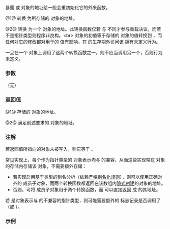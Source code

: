 {{cpp/memory/out_ptr_t/title|operator Pointer*|operator void**}}
{{cpp/memory/out_ptr_t/navbar}}
{{dcl begin}}
{{dcl | num=1 | since=c++23 |
operator Pointer*() const noexcept;
}}
{{dcl | num=2 | since=c++23 |
operator void**() const noexcept;
}}
{{dcl end}}

暴露 {{tt|Pointer}} 或 {{c|void*}} 对象的地址给一般会重初始化它的外来函数。

@1@ 转换 {{c|*this}} 为所存储的 {{tt|Pointer}} 对象的地址。

@2@ 转换 {{c|*this}} 为一个 {{c|void*}} 对象的地址。此转换函数仅若 {{tt|Pointer}} 与 {{c|void*}} 不同才参与重载决议，而若 {{tt|Pointer}} 不是指针类型则程序非良构。&lt;br&gt;{{c|void*}} 对象的初值等于存储的 {{tt|Pointer}} 对象的值转换到 {{c|void*}}，而任何对它的修改都对用于{{rlp|~out_ptr_t|析构函数}}的 {{tt|Pointer}} 值有影响。在 {{c|*this}} 的生存期外访问该 {{c|void*}} 拥有未定义行为。

一旦在一个 {{tt|out_ptr_t}} 对象上调用了这两个转换函数之一，则不应当调用另一个，否则行为未定义。

===参数===
（无）

===返回值===
@1@ 存储的 {{tt|Pointer}} 对象的地址。

@2@ 满足前述要求的 {{c|void*}} 对象的地址。

===注解===
若返回值所指向的对象未被写入，则它等于 {{c|nullptr}}。

常见实现上，每个作为指针类型的 {{tt|Pointer}} 对象表示均与 {{c|void*}} 的兼容，从而这些实现常在 {{tt|Pointer}} 对象的存储内存储该 {{c|void*}} 对象，不需要额外存储：
* 若实现启用基于类型的别名分析（依赖[[cpp/language/reinterpret_cast#类型别名化|严格别名化规则]]），则可以使用正确对齐的 {{c|std::byte[sizeof(void*)]}} 成员子对象，而两个转换函数都返回在该数组内[[cpp/language/object#对象创建|隐式创建]]的对象的地址。
* 否则，可将 {{tt|Pointer}} 成员子对象用于两个转换函数，而 {{v|2}} 可以直接返回 {{ltt|cpp/language/reinterpret_cast}} 成 {{c|void**}} 的其地址。

若 {{tt|Pointer}} 是对象表示与 {{c|void*}} 的不兼容的指针类型，则可能需要额外的 {{c|bool}} 标志记录是否调用了 {{v|1}}（或 {{v|2}}）。

===示例===
{{example}}

{{langlinks|en|es|ja|ru}}